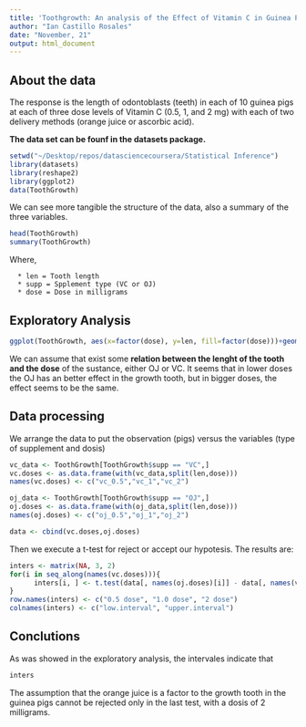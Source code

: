 ```yaml
---
title: 'Toothgrowth: An analysis of the Effect of Vitamin C in Guinea Pigs'
author: "Ian Castillo Rosales"
date: "November, 21"
output: html_document
---
```


## About the data
The response is the length of odontoblasts (teeth) in each of 10 guinea pigs at each of three dose levels of Vitamin C (0.5, 1, and 2 mg) with each of two delivery methods (orange juice or ascorbic acid).

**The data set can be founf in the datasets package.**

```r
setwd("~/Desktop/repos/datasciencecoursera/Statistical Inference")
library(datasets)
library(reshape2)
library(ggplot2)
data(ToothGrowth)
```

We can see more tangible the structure of the data, also a summary of the three variables.
```r
head(ToothGrowth)
summary(ToothGrowth)
```
Where,   

      * len = Tooth length
      * supp = Spplement type (VC or OJ)
      * dose = Dose in milligrams

## Exploratory Analysis

```r
ggplot(ToothGrowth, aes(x=factor(dose), y=len, fill=factor(dose)))+geom_boxplot()+facet_grid(.~supp)+ggtitle("Analyzing ToothGrowth data")
```

We can assume that exist some **relation between the lenght of the tooth and the dose** of the sustance, either OJ or VC. It seems that in lower doses the OJ has an better effect in the growth tooth, but in bigger doses, the effect seems to be the same.

## Data processing
We arrange the data to put the observation (pigs) versus the variables (type of supplement and dosis)
```r
vc_data <- ToothGrowth[ToothGrowth$supp == "VC",]
vc.doses <- as.data.frame(with(vc_data,split(len,dose)))
names(vc.doses) <- c("vc_0.5","vc_1","vc_2")

oj_data <- ToothGrowth[ToothGrowth$supp == "OJ",]
oj.doses <- as.data.frame(with(oj_data,split(len,dose)))
names(oj.doses) <- c("oj_0.5","oj_1","oj_2")

data <- cbind(vc.doses,oj.doses)
```

Then we execute a t-test for reject or accept our hypotesis. The results are:
```r
inters <- matrix(NA, 3, 2)
for(i in seq_along(names(vc.doses))){
      inters[i, ] <- t.test(data[, names(oj.doses)[i]] - data[, names(vc.doses)[i]], paired = F, var.equal = F)$conf
}
row.names(inters) <- c("0.5 dose", "1.0 dose", "2 dose")
colnames(inters) <- c("low.interval", "upper.interval")
```

## Conclutions
As was showed in the exploratory analysis, the intervales indicate that
```r
inters
```

The assumption that the orange juice is a factor to the growth tooth in the guinea pigs cannot be rejected only in the last test, with a dosis of 2 milligrams.